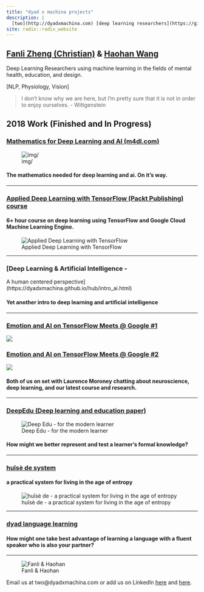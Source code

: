 ```yaml
---
title: "dyad x machina projects"
description: |
  [two](http://dyadxmachina.com) [deep learning researchers](https://github.com/dyadxmachina/Applied-Deep-Learning-with-TensorFlow) focused on [mental](https://www.youtube.com/watch?v=9pr7j27G_TM) [health](https://www.youtube.com/watch?v=zqWrHaY6U9g) and [education](https://dyadxmachina.github.io/hub/deepedu.html).
site: radix::radix_website
---
```



## [Fanli Zheng (Christian)](https://anthrochristianramsey.tumblr.com) & [Haohan Wang](https://www.tumblr.com/blog/haohanwang)

Deep Learning Researchers using machine learning in the fields of mental health, education, and design. 

[NLP, Physiology, Vision]

> I don't know why we are here, but I'm pretty sure that it is not in order to enjoy ourselves. - Wittgenstein

## 2018 Work (Finished and In Progress)

### [Mathematics for Deep Learning and AI (m4dl.com)](https://m4dl.com)

![img/](img/bookimage.png)

#### The mathematics needed for deep learning and ai. On it's way.

<hr />

### [Applied Deep Learning with TensorFlow (Packt Publishing) course](https://github.com/dyadxmachina/Applied-Deep-Learning-with-TensorFlow)
#### 6+ hour course on deep learning using TensorFlow and Google Cloud Machine Learning Engine.

![Applied Deep Learning with TensorFlow](img/adl_cover.png)

<hr />

### [Deep Learning & Artificial Intelligence -
A human centered perspective](https://dyadxmachina.github.io/hub/intro_ai.html)


#### Yet another intro to deep learning and artificial intelligence

<hr />

### [Emotion and AI on TensorFlow Meets @ Google #1](https://www.youtube.com/watch?v=9pr7j27G_TM)


![](img/haohantensorflow.jpg)

### [Emotion and AI on TensorFlow Meets @ Google #2](https://www.youtube.com/watch?v=zqWrHaY6U9g)

![](img/fanlitensorflow.jpg)

#### Both of us on set with Laurence Moroney chatting about neuroscience, deep learning, and our latest course and research.

<hr />
### [DeepEdu (Deep learning and education paper)](https://dyadxmachina.github.io/hub/deepedu.html)


![Deep Edu - for the modern learner](img/deepedu_cover.png)

#### How might we better represent and test a learner's formal knowledge?

<hr />

### [huīsè de system](http://huisede.com)
#### a practical system for living in the age of entropy 

![huīsè de - a practical system for living in the age of entropy](img/huisede_cover.png)

<hr />
### [dyad language learning](https://github.com/dyadxmachina/dyad-language-learning)
#### How might one take best advantage of learning a language with a fluent speaker who is also your partner?
<hr />

![Fanli & Haohan](https://avatars0.githubusercontent.com/u/38859755?s=400&u=b7629dbcf3c84c0899f1e727c6e03af22d8b49b3&v=4)


Email us at two@dyadxmachina.com or add us on LinkedIn [here](https://linkedin.com/in/christianramsey/) and [here](linkedin.com/in/haohanw/).